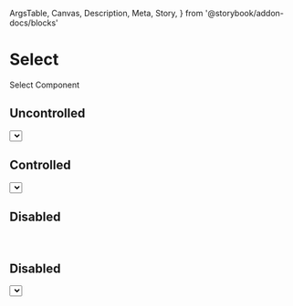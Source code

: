   ArgsTable,
  Canvas,
  Description,
  Meta,
  Story,
} from '@storybook/addon-docs/blocks'

<Meta title="Components/Select" component={Select} />

# Select

<Description>Select Component</Description>

## Uncontrolled

<Canvas>
  <Story name="Uncontrolled" height="100px">
    <Select>
      <Select.Option value="a">Option A</Select.Option>
      <Select.Option value="b">Option B</Select.Option>
    </Select>
  </Story>
</Canvas>

## Controlled

<Canvas>
  <Story name="Controlled" height="100px">
    <Select>
      <Select.Option value="a">Option A</Select.Option>
      <Select.Option value="b">Option B</Select.Option>
    </Select>
  </Story>
</Canvas>

## Disabled

<Canvas>
  <Story name="Disabled" height="100px">
    <Select disabled>
      <Select.Option value="a">Option A</Select.Option>
      <Select.Option value="b">Option B</Select.Option>
    </Select>
  </Story>
</Canvas>

## Disabled

<Canvas>
  <Story name="Error" height="100px">
    <Select error>
      <Select.Option value="a">Option A</Select.Option>
      <Select.Option value="b">Option B</Select.Option>
    </Select>
  </Story>
</Canvas>

<ArgsTable of={Select} />

<ArgsTable of={Select.Option} />
